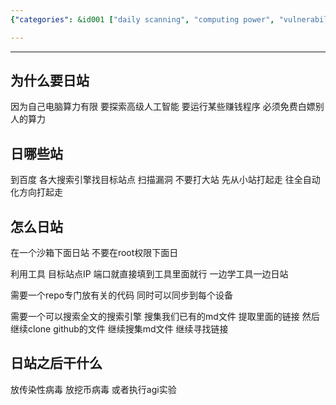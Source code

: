 ```yaml
---
{"categories": &id001 ["daily scanning", "computing power", "vulnerabilities", "cybersecurity", "search engines", "exploits", "hacking", "security", "vulnerability", "sandbox environment", "code repository"], "category": "Hacking", "date": "2022-09-25 01:38:46", "description": "This article delves into daily scanning, a technique that leverages free computing power by identifying and exploiting vulnerabilities in smaller websites. It provides insights on utilizing tools, setting up a secure environment, creating a code repository, and employing search engines for acquiring information and links. The endgame involves infecting sites with viruses or conducting AI experiments.", "tags": *id001, "title": "日站之随想"}

---
```


------

## 为什么要日站

因为自己电脑算力有限 要探索高级人工智能 要运行某些赚钱程序 必须免费白嫖别人的算力

## 日哪些站

到百度 各大搜索引擎找目标站点 扫描漏洞 不要打大站 先从小站打起走 往全自动化方向打起走

## 怎么日站

在一个沙箱下面日站 不要在root权限下面日

利用工具 目标站点IP 端口就直接填到工具里面就行 一边学工具一边日站

需要一个repo专门放有关的代码 同时可以同步到每个设备

需要一个可以搜索全文的搜索引擎 搜集我们已有的md文件 提取里面的链接 然后继续clone github的文件 继续搜集md文件 继续寻找链接

## 日站之后干什么

放传染性病毒 放挖币病毒 或者执行agi实验

